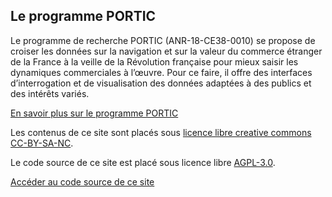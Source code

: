 <div className="column">

## Le programme PORTIC

Le programme de recherche PORTIC (ANR-18-CE38-0010) se propose de croiser les données sur la navigation et sur la valeur du commerce étranger de la France à la veille de la Révolution française pour mieux saisir les dynamiques commerciales à l’œuvre. Pour ce faire, il offre des interfaces d’interrogation et de visualisation des données adaptées à des publics et des intérêts variés.

[En savoir plus sur le programme PORTIC](https://anr.portic.fr/)

</div>
<div className="column">

Les contenus de ce site sont placés sous [licence libre creative commons CC-BY-SA-NC](https://creativecommons.org/licenses/by-nc-sa/3.0/fr/).

Le code source de ce site est placé sous licence libre [AGPL-3.0](https://www.gnu.org/licenses/agpl-3.0.fr.html).

[Accéder au code source de ce site](https://github.com/medialab/portic-storymaps-2022/)

</div>